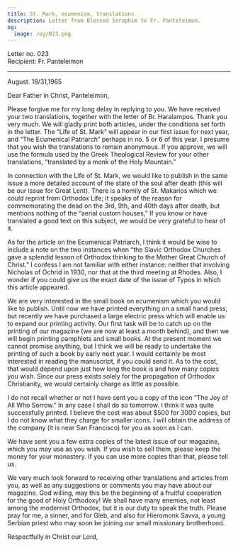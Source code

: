 ```yaml
---
title: St. Mark, ecumenism, translations
description: Letter from Blessed Seraphim to Fr. Panteleimon.
og:
  image: /og/023.png
---
```


<div style={{textAlign:'right', fontFamily:'monospace'}}>Letter no. 023</div>
<div style={{textAlign:'left', fontFamily:'monospace'}}>Recipient: Fr. Panteleimon</div>

---

August. 18/31,1965

Dear Father in Christ, Panteleimon,

Please forgive me for my long delay in replying to you. We have received your two translations, together with the letter of Br. Haralampos. Thank you very much. We will gladly print both articles, under the conditions set forth in the letter. The “Life of St. Mark” will appear in our first issue for next year, and “The Ecumenical Patriarch” perhaps in no. 5 or 6 of this year. I presume that you wish the translations to remain anonymous. If you approve, we will use the formula used by the Greek Theological Review for your other translations, “translated by a monk of the Holy Mountain.”

In connection with the Life of St. Mark, we would like to publish in the same issue a more detailed account of the state of the soul after death (this will be our issue for Great Lent). There is a homily of St. Makarios which we could reprint from Orthodox Life; it speaks of the reason for commemorating the dead on the 3rd, 9th, and 40th days after death, but mentions nothing of the “aerial custom houses,” If you know or have translated a good text on this subject, we would be very grateful to hear of it.

As for the article on the Ecumenical Patriarch, I think it would be wise to include a note on the two instances when “the Slavic Orthodox Churches gave a splendid lesson of Orthodox thinking to the Mother Great Church of Christ.” I confess I am not familiar with either instance: neither that involving Nicholas of Ochrid in 1930, nor that at the third meeting at Rhodes. Also, I wonder if you could give us the exact date of the issue of Typos in which this article appeared.

We are very interested in the small book on ecumenism which you would like to publish. Until now we have printed everything on a small hand press, but recently we have purchased a large electric press which will enable us to expand our printing activity. Our first task will be to catch up on the printing of our magazine (we are now at least a month behind), and then we will begin printing pamphlets and small books. At the present moment we cannot promise anything, but I think we will be ready to undertake the printing of such a book by early next year. I would certainly be most interested in reading the manuscript, if you could send it. As to the cost, that would depend upon just how long the book is and how many copies you wish. Since our press exists solely for the propagation of Orthodox Christianity, we would certainly charge as little as possible.

I do not recall whether or not I have sent you a copy of the icon “The Joy of All Who Sorrow.” In any case I shall do so tomorrow. I think it was quite successfully printed. I believe the cost was about $500 for 3000 copies, but I do not know what they charge for smaller icons. I will obtain the address of the company (it is near San Francisco) for you as soon as I can.

We have sent you a few extra copies of the latest issue of our magazine, which you may use as you wish. If you wish to sell them, please keep the money for your monastery. If you can use more copies than that, please tell us.

We very much look forward to receiving other translations and articles from you, as well as any suggestions or comments you may have about our magazine. God willing, may this be the beginning of a fruitful cooperation for the good of Holy Orthodoxy! We shall have many enemies, not least among the modernist Orthodox, but it is our duty to speak the truth. Please pray for me, a sinner, and for Gleb, and also for Hieromonk Savva, a young Serbian priest who may soon be joining our small missionary brotherhood.

Respectfully in Christ our Lord,
